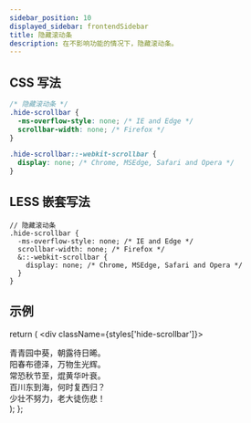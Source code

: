 ```yaml
---
sidebar_position: 10
displayed_sidebar: frontendSidebar
title: 隐藏滚动条
description: 在不影响功能的情况下，隐藏滚动条。
---
```


<Author count={400} publish="2023-4-18 23:35:00" update="2023-5-31 17:12:32" />

## CSS 写法

```css
/* 隐藏滚动条 */
.hide-scrollbar {
  -ms-overflow-style: none; /* IE and Edge */
  scrollbar-width: none; /* Firefox */
}

.hide-scrollbar::-webkit-scrollbar {
  display: none; /* Chrome, MSEdge, Safari and Opera */
}
```

## LESS 嵌套写法

```less
// 隐藏滚动条
.hide-scrollbar {
  -ms-overflow-style: none; /* IE and Edge */
  scrollbar-width: none; /* Firefox */
  &::-webkit-scrollbar {
    display: none; /* Chrome, MSEdge, Safari and Opera */
  }
}
```

## 示例


  return (
    <div className={styles['hide-scrollbar']}>
      <div>青青园中葵，朝露待日晞。</div>
      <div>阳春布德泽，万物生光辉。</div>
      <div>常恐秋节至，焜黄华叶衰。</div>
      <div>百川东到海，何时复西归？</div>
      <div>少壮不努力，老大徒伤悲！</div>
    </div>
  );
};

<HideScrollbar />
